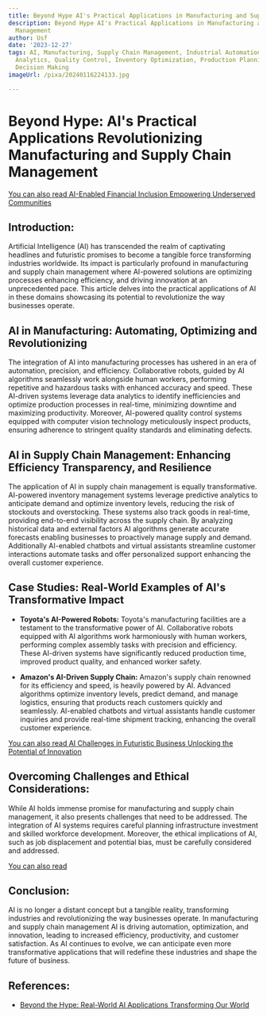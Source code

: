 ```yaml
---
title: Beyond Hype AI's Practical Applications in Manufacturing and Supply Chain Management
description: Beyond Hype AI's Practical Applications in Manufacturing and Supply Chain
  Management
author: Usf
date: '2023-12-27'
tags: AI, Manufacturing, Supply Chain Management, Industrial Automation, Predictive
  Analytics, Quality Control, Inventory Optimization, Production Planning, Logistics,
  Decision Making
imageUrl: /pixa/20240116224133.jpg

---
```

# Beyond Hype:  AI's Practical  Applications Revolutionizing Manufacturing  and Supply Chain Management

[You can also  read AI-Enabled Financial Inclusion Empowering Underserved Communities](AI-Enabled%20Financial%20Inclusion%20Empowering%20Underserved%20Communities)


## Introduction:

Artificial Intelligence (AI) has transcended the realm of captivating headlines and futuristic promises to become a tangible force transforming industries worldwide. Its impact is  particularly profound in  manufacturing and supply chain management where AI-powered solutions are optimizing processes enhancing efficiency, and driving innovation at an unprecedented pace. This article delves into the practical applications of AI in these domains showcasing its potential to revolutionize the way businesses operate.

## AI in Manufacturing: Automating, Optimizing and Revolutionizing

The integration of AI into manufacturing  processes has ushered in an era of automation, precision, and efficiency. Collaborative robots, guided by  AI algorithms seamlessly work alongside human workers, performing  repetitive and hazardous tasks with enhanced accuracy and speed. These AI-driven systems leverage data analytics to identify inefficiencies and optimize  production processes in real-time, minimizing downtime and maximizing productivity.  Moreover, AI-powered quality control systems equipped with computer vision technology meticulously inspect products, ensuring adherence  to stringent quality standards and eliminating defects.

## AI in Supply Chain Management: Enhancing Efficiency Transparency, and Resilience

The application of AI in  supply chain  management  is equally transformative. AI-powered  inventory management systems leverage predictive analytics to anticipate demand and optimize inventory levels, reducing the risk of stockouts  and overstocking. These systems also track goods in  real-time, providing end-to-end visibility across the supply chain. By analyzing historical data and external factors AI algorithms generate accurate forecasts enabling businesses to  proactively  manage supply and demand. Additionally AI-enabled chatbots and virtual assistants streamline customer interactions automate tasks and offer  personalized support enhancing the overall customer experience.

##  Case Studies:  Real-World Examples of AI's Transformative Impact

* **Toyota's AI-Powered Robots:** Toyota's manufacturing facilities are a testament to the transformative power of AI. Collaborative robots equipped with AI algorithms work harmoniously with human workers, performing complex assembly tasks  with precision and efficiency.  These  AI-driven  systems have significantly reduced production  time,  improved  product quality, and enhanced worker safety.

* **Amazon's AI-Driven Supply Chain:** Amazon's supply chain renowned for its efficiency and speed, is  heavily powered by  AI. Advanced algorithms optimize inventory  levels, predict demand, and manage logistics, ensuring that products reach customers quickly and seamlessly. AI-enabled chatbots and virtual assistants handle customer inquiries and provide real-time shipment tracking, enhancing the overall customer experience.

[You can also read AI Challenges in Futuristic Business Unlocking the Potential  of  Innovation](AI%20Challenges%20in%20Futuristic%20Business%20Unlocking%20the%20Potential%20of%20Innovation)


## Overcoming Challenges and Ethical Considerations:

While AI  holds immense promise for  manufacturing and supply chain management, it also presents challenges that need to be addressed. The integration of  AI systems requires careful planning infrastructure investment  and skilled workforce development. Moreover,  the ethical implications of AI,  such as job displacement and potential bias, must be carefully considered  and addressed.

[You can  also read ]()


## Conclusion:

AI is no longer a distant concept but a  tangible reality, transforming industries and  revolutionizing the way businesses operate.  In manufacturing and supply chain management AI  is driving  automation, optimization, and innovation, leading to increased efficiency, productivity, and customer satisfaction. As AI continues to evolve, we  can anticipate even more transformative applications that will redefine these  industries and shape  the future of business.

## References:
- [Beyond the Hype: Real-World AI Applications Transforming Our World](https://www.linkedin.com/pulse/beyond-hype-real-world-ai-applications-transforming-our-munish-singh)
